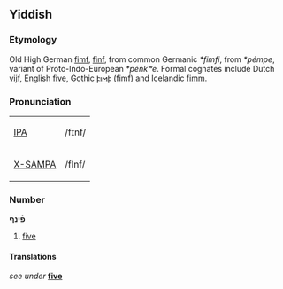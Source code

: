 ==Yiddish==
===Etymology===
Old High German [[fimf]], [[finf]], from common Germanic ''*fimfi'', from ''*pémpe'', variant of Proto-Indo-European ''*pénkʷe''. Formal cognates include Dutch [[vijf]], English [[five]], Gothic [[𐍆𐌹𐌼𐍆]] (fimf) and Icelandic [[fimm]].

===Pronunciation===
{| border=1 cellpadding=5
| [[w:IPA|IPA]] || /fɪnf/
|-
| [[w:X-SAMPA|X-SAMPA]] || /fInf/
|}

===Number===
'''פֿינף'''
# [[five]]

====Translations====
''see under'' '''[[five]]'''